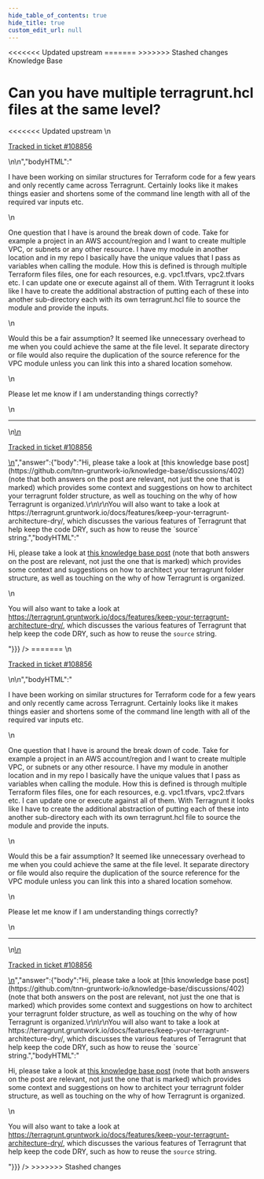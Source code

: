 ```yaml
---
hide_table_of_contents: true
hide_title: true
custom_edit_url: null
---
```



<head>
<<<<<<< Updated upstream
  <link rel="canonical" href="https://github.com/tnn-gruntwork-io/knowledge-base/discussions/488" />
=======
  <link rel="canonical" href="https://github.com/tnn-gruntwork-io/knowledge-base/discussions/488" />
>>>>>>> Stashed changes
</head>

<CenterLayout>
<span className="searchCategory">Knowledge Base</span>
<h1>Can you have multiple terragrunt.hcl files at the same level?</h1>
<<<<<<< Updated upstream
<GitHub discussion={{"id":"D_kwDOF8slf84AP9A6","number":488,"author":{"login":"jamesosbourn"},"title":"Can you have multiple terragrunt.hcl files at the same level?","body":"\nI have been working on similar structures for Terraform code for a few years and only recently came across Terragrunt.  Certainly looks like it makes things easier and shortens some of the command line length with all of the required var inputs etc.\r\n\r\nOne question that I have is around the break down of code. Take for example a project in an AWS account/region and I want to create multiple VPC, or subnets or any other resource.  I have my module in another location and in my repo I basically have the unique values that I pass as variables when calling the module.  How this is defined is through multiple Terraform files files, one for each resources, e.g. vpc1.tfvars, vpc2.tfvars etc. I can update one or execute against all of them.  With Terragrunt it looks like I have to create the additional abstraction of putting each of these into another sub-directory each with its own terragrunt.hcl file to source the module and provide the inputs.\r\n\r\nWould this be a fair assumption?  It seemed like unnecessary overhead to me when you could achieve the same at the file level.  It separate directory or file would also require the duplication of the source reference for the VPC module unless you can link this into a shared location somehow.\r\n\r\nPlease let me know if I am understanding things correctly?\n\n---\n\n<ins datetime=\"2022-06-29T15:36:53Z\">\n  <p><a href=\"https://support.gruntwork.io/hc/requests/108856\">Tracked in ticket #108856</a></p>\n</ins>\n","bodyHTML":"<p dir=\"auto\">I have been working on similar structures for Terraform code for a few years and only recently came across Terragrunt.  Certainly looks like it makes things easier and shortens some of the command line length with all of the required var inputs etc.</p>\n<p dir=\"auto\">One question that I have is around the break down of code. Take for example a project in an AWS account/region and I want to create multiple VPC, or subnets or any other resource.  I have my module in another location and in my repo I basically have the unique values that I pass as variables when calling the module.  How this is defined is through multiple Terraform files files, one for each resources, e.g. vpc1.tfvars, vpc2.tfvars etc. I can update one or execute against all of them.  With Terragrunt it looks like I have to create the additional abstraction of putting each of these into another sub-directory each with its own terragrunt.hcl file to source the module and provide the inputs.</p>\n<p dir=\"auto\">Would this be a fair assumption?  It seemed like unnecessary overhead to me when you could achieve the same at the file level.  It separate directory or file would also require the duplication of the source reference for the VPC module unless you can link this into a shared location somehow.</p>\n<p dir=\"auto\">Please let me know if I am understanding things correctly?</p>\n<hr>\n<ins datetime=\"2022-06-29T15:36:53Z\">\n  <p dir=\"auto\"><a href=\"https://support.gruntwork.io/hc/requests/108856\" rel=\"nofollow\">Tracked in ticket #108856</a></p>\n</ins>","answer":{"body":"Hi, please take a look at [this knowledge base post](https://github.com/tnn-gruntwork-io/knowledge-base/discussions/402) (note that both answers on the post are relevant, not just the one that is marked) which provides some context and suggestions on how to architect your terragrunt folder structure, as well as touching on the why of how Terragrunt is organized.\r\n\r\nYou will also want to take a look at https://terragrunt.gruntwork.io/docs/features/keep-your-terragrunt-architecture-dry/, which discusses the various features of Terragrunt that help keep the code DRY, such as how to reuse the `source` string.","bodyHTML":"<p dir=\"auto\">Hi, please take a look at <a href=\"https://github.com/tnn-gruntwork-io/knowledge-base/discussions/402\" data-hovercard-type=\"discussion\" data-hovercard-url=\"/tnn-gruntwork-io/knowledge-base/discussions/402/hovercard\">this knowledge base post</a> (note that both answers on the post are relevant, not just the one that is marked) which provides some context and suggestions on how to architect your terragrunt folder structure, as well as touching on the why of how Terragrunt is organized.</p>\n<p dir=\"auto\">You will also want to take a look at <a href=\"https://terragrunt.gruntwork.io/docs/features/keep-your-terragrunt-architecture-dry/\" rel=\"nofollow\">https://terragrunt.gruntwork.io/docs/features/keep-your-terragrunt-architecture-dry/</a>, which discusses the various features of Terragrunt that help keep the code DRY, such as how to reuse the <code class=\"notranslate\">source</code> string.</p>"}}} />
=======
<GitHub discussion={{"id":"D_kwDOF8slf84AP9A6","number":488,"author":{"login":"jamesosbourn"},"title":"Can you have multiple terragrunt.hcl files at the same level?","body":"\nI have been working on similar structures for Terraform code for a few years and only recently came across Terragrunt.  Certainly looks like it makes things easier and shortens some of the command line length with all of the required var inputs etc.\r\n\r\nOne question that I have is around the break down of code. Take for example a project in an AWS account/region and I want to create multiple VPC, or subnets or any other resource.  I have my module in another location and in my repo I basically have the unique values that I pass as variables when calling the module.  How this is defined is through multiple Terraform files files, one for each resources, e.g. vpc1.tfvars, vpc2.tfvars etc. I can update one or execute against all of them.  With Terragrunt it looks like I have to create the additional abstraction of putting each of these into another sub-directory each with its own terragrunt.hcl file to source the module and provide the inputs.\r\n\r\nWould this be a fair assumption?  It seemed like unnecessary overhead to me when you could achieve the same at the file level.  It separate directory or file would also require the duplication of the source reference for the VPC module unless you can link this into a shared location somehow.\r\n\r\nPlease let me know if I am understanding things correctly?\n\n---\n\n<ins datetime=\"2022-06-29T15:36:53Z\">\n  <p><a href=\"https://support.gruntwork.io/hc/requests/108856\">Tracked in ticket #108856</a></p>\n</ins>\n","bodyHTML":"<p dir=\"auto\">I have been working on similar structures for Terraform code for a few years and only recently came across Terragrunt.  Certainly looks like it makes things easier and shortens some of the command line length with all of the required var inputs etc.</p>\n<p dir=\"auto\">One question that I have is around the break down of code. Take for example a project in an AWS account/region and I want to create multiple VPC, or subnets or any other resource.  I have my module in another location and in my repo I basically have the unique values that I pass as variables when calling the module.  How this is defined is through multiple Terraform files files, one for each resources, e.g. vpc1.tfvars, vpc2.tfvars etc. I can update one or execute against all of them.  With Terragrunt it looks like I have to create the additional abstraction of putting each of these into another sub-directory each with its own terragrunt.hcl file to source the module and provide the inputs.</p>\n<p dir=\"auto\">Would this be a fair assumption?  It seemed like unnecessary overhead to me when you could achieve the same at the file level.  It separate directory or file would also require the duplication of the source reference for the VPC module unless you can link this into a shared location somehow.</p>\n<p dir=\"auto\">Please let me know if I am understanding things correctly?</p>\n<hr>\n<ins datetime=\"2022-06-29T15:36:53Z\">\n  <p dir=\"auto\"><a href=\"https://support.gruntwork.io/hc/requests/108856\" rel=\"nofollow\">Tracked in ticket #108856</a></p>\n</ins>","answer":{"body":"Hi, please take a look at [this knowledge base post](https://github.com/tnn-gruntwork-io/knowledge-base/discussions/402) (note that both answers on the post are relevant, not just the one that is marked) which provides some context and suggestions on how to architect your terragrunt folder structure, as well as touching on the why of how Terragrunt is organized.\r\n\r\nYou will also want to take a look at https://terragrunt.gruntwork.io/docs/features/keep-your-terragrunt-architecture-dry/, which discusses the various features of Terragrunt that help keep the code DRY, such as how to reuse the `source` string.","bodyHTML":"<p dir=\"auto\">Hi, please take a look at <a href=\"https://github.com/tnn-gruntwork-io/knowledge-base/discussions/402\" data-hovercard-type=\"discussion\" data-hovercard-url=\"/tnn-gruntwork-io/knowledge-base/discussions/402/hovercard\">this knowledge base post</a> (note that both answers on the post are relevant, not just the one that is marked) which provides some context and suggestions on how to architect your terragrunt folder structure, as well as touching on the why of how Terragrunt is organized.</p>\n<p dir=\"auto\">You will also want to take a look at <a href=\"https://terragrunt.gruntwork.io/docs/features/keep-your-terragrunt-architecture-dry/\" rel=\"nofollow\">https://terragrunt.gruntwork.io/docs/features/keep-your-terragrunt-architecture-dry/</a>, which discusses the various features of Terragrunt that help keep the code DRY, such as how to reuse the <code class=\"notranslate\">source</code> string.</p>"}}} />
>>>>>>> Stashed changes

</CenterLayout>
  

<!-- ##DOCS-SOURCER-START
{
  "sourcePlugin": "github-discussions",
  "hash": "b8432afa44e058266adab3e4cc77e4b6"
}
##DOCS-SOURCER-END -->
